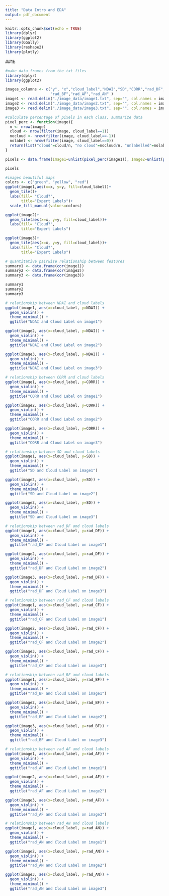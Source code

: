 ```yaml
---
title: "Data Intro and EDA"
output: pdf_document
---
```


```r
knitr::opts_chunk$set(echo = TRUE)
library(dplyr)
library(ggplot2)
library(GGally)
library(reshape2)
library(plotly)
```
##1b
```r
#make data frames from the txt files
library(dplyr)
library(ggplot2)

images_columns <- c("y", "x","cloud_label","NDAI","SD","CORR","rad_DF","rad_CF",
                    "rad_BF","rad_AF","rad_AN" )
image1 <- read.delim("./image_data/image1.txt", sep="", col.names = images_columns)
image2 <- read.delim("./image_data/image2.txt", sep="", col.names = images_columns)
image3 <- read.delim("./image_data/image3.txt", sep="", col.names = images_columns)
```

```r
#calculate percentage of pixels in each class, summarize data
pixel_perc <- function(image){
  n <- nrow(image)
  cloud <- nrow(filter(image, cloud_label==1))
  nocloud <- nrow(filter(image, cloud_label==-1))
  nolabel <- nrow(filter(image, cloud_label==0))
  return(list("cloud"=cloud/n, "no cloud"=nocloud/n, "unlabelled"=nolabel/n))
}

pixels <- data.frame(Image1=unlist(pixel_perc(image1)), Image2=unlist(pixel_perc(image2)), Image3=unlist(pixel_perc(image3)))

pixels
```


```r
#images beautiful maps
colors <- c("green", "yellow", "red")
ggplot(image1,aes(x=x, y=y, fill=cloud_label))+
  geom_tile()+
  labs(fill= "Cloud?",
       title="Expert Labels")+
  scale_fill_manual(values=colors)

ggplot(image2)+
  geom_tile(aes(x=x, y=y, fill=cloud_label))+
  labs(fill= "Cloud?",
       title="Expert Labels")

ggplot(image3)+
  geom_tile(aes(x=x, y=y, fill=cloud_label))+
  labs(fill= "Cloud?",
       title="Expert Labels")
```

```r
# quantitative pairwise relationship between features
summary1 <- data.frame(cor(image1))
summary2 <- data.frame(cor(image2))
summary3 <- data.frame(cor(image3))

summary1
summary2
summary3
```

```r
# relationship between NDAI and cloud labels
ggplot(image1, aes(x=cloud_label, y=NDAI)) + 
  geom_violin() + 
  theme_minimal() +
  ggtitle("NDAI and Cloud Label on image1")

ggplot(image2, aes(x=cloud_label, y=NDAI)) + 
  geom_violin() + 
  theme_minimal() +
  ggtitle("NDAI and Cloud Label on image2")

ggplot(image3, aes(x=cloud_label, y=NDAI)) + 
  geom_violin() + 
  theme_minimal() +
  ggtitle("NDAI and Cloud Label on image3")
```

```r
# relationship between CORR and cloud labels
ggplot(image1, aes(x=cloud_label, y=CORR)) + 
  geom_violin() + 
  theme_minimal() +
  ggtitle("CORR and Cloud Label on image1")

ggplot(image2, aes(x=cloud_label, y=CORR)) + 
  geom_violin() + 
  theme_minimal() +
  ggtitle("CORR and Cloud Label on image2")

ggplot(image3, aes(x=cloud_label, y=CORR)) + 
  geom_violin() + 
  theme_minimal() +
  ggtitle("CORR and Cloud Label on image3")
```

```r
# relationship between SD and cloud labels
ggplot(image1, aes(x=cloud_label, y=SD)) + 
  geom_violin() + 
  theme_minimal() +
  ggtitle("SD and Cloud Label on image1")

ggplot(image2, aes(x=cloud_label, y=SD)) + 
  geom_violin() + 
  theme_minimal() +
  ggtitle("SD and Cloud Label on image2")

ggplot(image3, aes(x=cloud_label, y=SD)) + 
  geom_violin() + 
  theme_minimal() +
  ggtitle("SD and Cloud Label on image3")
```

```r
# relationship between rad_DF and cloud labels
ggplot(image1, aes(x=cloud_label, y=rad_DF)) + 
  geom_violin() + 
  theme_minimal() +
  ggtitle("rad_DF and Cloud Label on image1")

ggplot(image2, aes(x=cloud_label, y=rad_DF)) + 
  geom_violin() + 
  theme_minimal() +
  ggtitle("rad_DF and Cloud Label on image2")

ggplot(image3, aes(x=cloud_label, y=rad_DF)) + 
  geom_violin() + 
  theme_minimal() +
  ggtitle("rad_DF and Cloud Label on image3")
```

```r
# relationship between rad_CF and cloud labels
ggplot(image1, aes(x=cloud_label, y=rad_CF)) + 
  geom_violin() + 
  theme_minimal() +
  ggtitle("rad_CF and Cloud Label on image1")

ggplot(image2, aes(x=cloud_label, y=rad_CF)) + 
  geom_violin() + 
  theme_minimal() +
  ggtitle("rad_CF and Cloud Label on image2")

ggplot(image3, aes(x=cloud_label, y=rad_CF)) + 
  geom_violin() + 
  theme_minimal() +
  ggtitle("rad_CF and Cloud Label on image3")
```

```r
# relationship between rad_BF and cloud labels
ggplot(image1, aes(x=cloud_label, y=rad_BF)) + 
  geom_violin() + 
  theme_minimal() +
  ggtitle("rad_BF and Cloud Label on image1")

ggplot(image2, aes(x=cloud_label, y=rad_BF)) + 
  geom_violin() + 
  theme_minimal() +
  ggtitle("rad_BF and Cloud Label on image2")

ggplot(image3, aes(x=cloud_label, y=rad_BF)) + 
  geom_violin() + 
  theme_minimal() +
  ggtitle("rad_BF and Cloud Label on image3")
```

```r
# relationship between rad_AF and cloud labels
ggplot(image1, aes(x=cloud_label, y=rad_AF)) + 
  geom_violin() + 
  theme_minimal() +
  ggtitle("rad_AF and Cloud Label on image1")

ggplot(image2, aes(x=cloud_label, y=rad_AF)) + 
  geom_violin() + 
  theme_minimal() +
  ggtitle("rad_AF and Cloud Label on image2")

ggplot(image3, aes(x=cloud_label, y=rad_AF)) + 
  geom_violin() + 
  theme_minimal() +
  ggtitle("rad_AF and Cloud Label on image3")
```

```r
# relationship between rad_AN and cloud labels
ggplot(image1, aes(x=cloud_label, y=rad_AN)) + 
  geom_violin() + 
  theme_minimal() +
  ggtitle("rad_AN and Cloud Label on image1")

ggplot(image2, aes(x=cloud_label, y=rad_AN)) + 
  geom_violin() + 
  theme_minimal() +
  ggtitle("rad_AN and Cloud Label on image2")

ggplot(image3, aes(x=cloud_label, y=rad_AN)) + 
  geom_violin() + 
  theme_minimal() +
  ggtitle("rad_AN and Cloud Label on image3")
```

